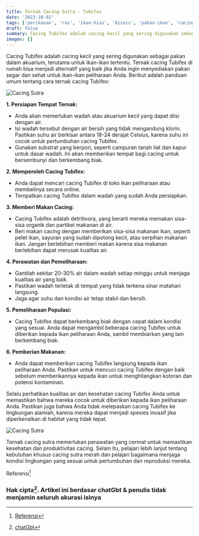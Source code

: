 ```yaml
---
title: Ternak Cacing Sutra - Tubifex
date: '2023-10-02'
tags: ['perikanan', 'ras', 'ikan-hias', 'bisnis', 'pakan-ikan', 'cacing-sutra', 'tubifex']
draft: false
summary: Cacing Tubifex adalah cacing kecil yang sering digunakan sebagai pakan dalam akuarium, terutama untuk ikan-ikan tertentu.
images: []
---
```


Cacing Tubifex adalah cacing kecil yang sering digunakan sebagai pakan dalam akuarium, terutama untuk ikan-ikan tertentu. Ternak cacing Tubifex di rumah bisa menjadi alternatif yang baik jika Anda ingin menyediakan pakan segar dan sehat untuk ikan-ikan peliharaan Anda. Berikut adalah panduan umum tentang cara ternak cacing Tubifex:

![Cacing Sutra](/static/images/ras/cacing-sutra.jpg)

**1. Persiapan Tempat Ternak:**

- Anda akan memerlukan wadah atau akuarium kecil yang dapat diisi dengan air.
- Isi wadah tersebut dengan air bersih yang tidak mengandung klorin. Pastikan suhu air berkisar antara 18-24 derajat Celsius, karena suhu ini cocok untuk pertumbuhan cacing Tubifex.
- Gunakan substrat yang berpori, seperti campuran tanah liat dan kapur untuk dasar wadah. Ini akan memberikan tempat bagi cacing untuk bersembunyi dan berkembang biak.

**2. Memperoleh Cacing Tubifex:**

- Anda dapat mencari cacing Tubifex di toko ikan peliharaan atau membelinya secara online.
- Tempatkan cacing Tubifex dalam wadah yang sudah Anda persiapkan.

**3. Memberi Makan Cacing:**

- Cacing Tubifex adalah detritivora, yang berarti mereka memakan sisa-sisa organik dan partikel makanan di air.
- Beri makan cacing dengan memberikan sisa-sisa makanan ikan, seperti pelet ikan, sayuran yang sudah dipotong kecil, atau serpihan makanan ikan. Jangan berlebihan memberi makan karena sisa makanan berlebihan dapat merusak kualitas air.

**4. Perawatan dan Pemeliharaan:**

- Gantilah sekitar 20-30% air dalam wadah setiap minggu untuk menjaga kualitas air yang baik.
- Pastikan wadah terletak di tempat yang tidak terkena sinar matahari langsung.
- Jaga agar suhu dan kondisi air tetap stabil dan bersih.

**5. Pemeliharaan Populasi:**

- Cacing Tubifex dapat berkembang biak dengan cepat dalam kondisi yang sesuai. Anda dapat mengambil beberapa cacing Tubifex untuk diberikan kepada ikan peliharaan Anda, sambil membiarkan yang lain berkembang biak.

**6. Pemberian Makanan:**

- Anda dapat memberikan cacing Tubifex langsung kepada ikan peliharaan Anda. Pastikan untuk mencuci cacing Tubifex dengan baik sebelum memberikannya kepada ikan untuk menghilangkan kotoran dan potensi kontaminan.

Selalu perhatikan kualitas air dan kesehatan cacing Tubifex Anda untuk memastikan bahwa mereka cocok untuk diberikan kepada ikan peliharaan Anda. Pastikan juga bahwa Anda tidak melepaskan cacing Tubifex ke lingkungan alamiah, karena mereka dapat menjadi spesies invasif jika diperkenalkan di habitat yang tidak tepat.

![Cacing Sutra](/static/images/ras/cacing-sutra1.jpg)

Ternak cacing sutra memerlukan perawatan yang cermat untuk memastikan kesehatan dan produktivitas cacing. Selain itu, pelajari lebih lanjut tentang kebutuhan khusus cacing sutra merah dan pelajari bagaimana menjaga kondisi lingkungan yang sesuai untuk pertumbuhan dan reproduksi mereka.

Referensi[^2]

### Hak cipta[^1]. Artikel ini berdasar chatGbt & penulis tidak menjamin seluruh akurasi isinya

[^1]: [chatGbt](https://chat.openai.com)
[^2]: [Referensi](https://dppp.bangkaselatankab.go.id/post/detail/1658-teknik-budidaya-cacing-sutra-tubifex)
